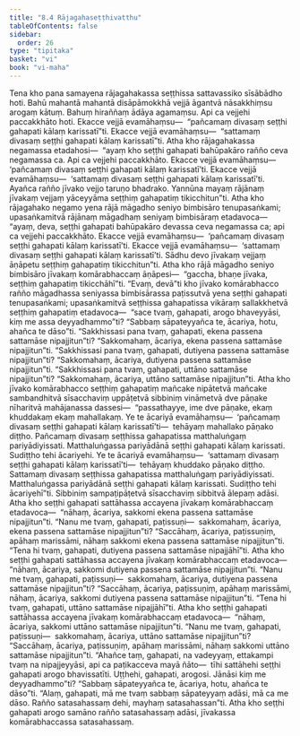 ```yaml
---
title: "8.4 Rājagahaseṭṭhivatthu"
tableOfContents: false
sidebar:
  order: 26
type: "tipitaka"
basket: "vi"
book: "vi-maha"
---
```



<DynamicBreadcrumb />

<Division number="332" book="vi-maha">

<Paragraph number="1570" book="vi-maha">
Tena kho pana samayena rājagahakassa seṭṭhissa sattavassiko sīsābādho hoti. Bahū mahantā mahantā disāpāmokkhā vejjā āgantvā nāsakkhiṃsu arogaṃ kātuṃ. Bahuṃ hiraññaṃ ādāya agamaṃsu. Api ca vejjehi paccakkhāto hoti. Ekacce vejjā evamāhaṃsu—  “pañcamaṃ divasaṃ seṭṭhi gahapati kālaṃ karissatī”ti. Ekacce vejjā evamāhaṃsu—  “sattamaṃ divasaṃ seṭṭhi gahapati kālaṃ karissatī”ti. Atha kho rājagahakassa negamassa etadahosi—  “ayaṃ kho seṭṭhi gahapati bahūpakāro rañño ceva negamassa ca. Api ca vejjehi paccakkhāto. Ekacce vejjā evamāhaṃsu—  ‘pañcamaṃ divasaṃ seṭṭhi gahapati kālaṃ karissatī’ti. Ekacce vejjā evamāhaṃsu—  ‘sattamaṃ divasaṃ seṭṭhi gahapati kālaṃ karissatī’ti. Ayañca rañño jīvako vejjo taruṇo bhadrako. Yannūna mayaṃ rājānaṃ jīvakaṃ vejjaṃ yāceyyāma seṭṭhiṃ gahapatiṃ tikicchitun”ti.
</Paragraph>

<Paragraph number="1571" book="vi-maha">
Atha kho rājagahako negamo yena rājā māgadho seniyo bimbisāro tenupasaṅkami; upasaṅkamitvā rājānaṃ māgadhaṃ seniyaṃ bimbisāraṃ etadavoca—  “ayaṃ, deva, seṭṭhi gahapati bahūpakāro devassa ceva negamassa ca; api ca vejjehi paccakkhāto. Ekacce vejjā evamāhaṃsu—  ‘pañcamaṃ divasaṃ seṭṭhi gahapati kālaṃ karissatī’ti. Ekacce vejjā evamāhaṃsu—  ‘sattamaṃ divasaṃ seṭṭhi gahapati kālaṃ karissatī’ti. Sādhu devo jīvakaṃ vejjaṃ āṇāpetu seṭṭhiṃ gahapatiṃ tikicchitun”ti.
</Paragraph>

<Paragraph number="1572" book="vi-maha">
Atha kho rājā māgadho seniyo bimbisāro jīvakaṃ komārabhaccaṃ āṇāpesi—  “gaccha, bhaṇe jīvaka, seṭṭhiṃ gahapatiṃ tikicchāhī”ti. “Evaṃ, devā”ti kho jīvako komārabhacco rañño māgadhassa seniyassa bimbisārassa paṭissutvā yena seṭṭhi gahapati tenupasaṅkami; upasaṅkamitvā seṭṭhissa gahapatissa vikāraṃ sallakkhetvā seṭṭhiṃ gahapatiṃ etadavoca—  “sace tvaṃ, gahapati, arogo bhaveyyāsi, kiṃ me assa deyyadhammo”ti? “Sabbaṃ sāpateyyañca te, ācariya, hotu, ahañca te dāso”ti. “Sakkhissasi pana tvaṃ, gahapati, ekena passena sattamāse nipajjitun”ti? “Sakkomahaṃ, ācariya, ekena passena sattamāse nipajjitun”ti. “Sakkhissasi pana tvaṃ, gahapati, dutiyena passena sattamāse nipajjitun”ti? “Sakkomahaṃ, ācariya, dutiyena passena sattamāse nipajjitun”ti. “Sakkhissasi pana tvaṃ, gahapati, uttāno sattamāse nipajjitun”ti? “Sakkomahaṃ, ācariya, uttāno sattamāse nipajjitun”ti.
</Paragraph>

<Paragraph number="1573" book="vi-maha">
Atha kho jīvako komārabhacco seṭṭhiṃ gahapatiṃ mañcake nipātetvā mañcake sambandhitvā sīsacchaviṃ uppāṭetvā sibbiniṃ vināmetvā dve pāṇake nīharitvā mahājanassa dassesi—  “passathayye, ime dve pāṇake, ekaṃ khuddakaṃ ekaṃ mahallakaṃ. Ye te ācariyā evamāhaṃsu—  ‘pañcamaṃ divasaṃ seṭṭhi gahapati kālaṃ karissatī’ti—  tehāyaṃ mahallako pāṇako diṭṭho. Pañcamaṃ divasaṃ seṭṭhissa gahapatissa matthaluṅgaṃ pariyādiyissati. Matthaluṅgassa pariyādānā seṭṭhi gahapati kālaṃ karissati. Sudiṭṭho tehi ācariyehi. Ye te ācariyā evamāhaṃsu—  ‘sattamaṃ divasaṃ seṭṭhi gahapati kālaṃ karissatī’ti—  tehāyaṃ khuddako pāṇako diṭṭho. Sattamaṃ divasaṃ seṭṭhissa gahapatissa matthaluṅgaṃ pariyādiyissati. Matthaluṅgassa pariyādānā seṭṭhi gahapati kālaṃ karissati. Sudiṭṭho tehi ācariyehī”ti. Sibbiniṃ sampaṭipāṭetvā sīsacchaviṃ sibbitvā ālepaṃ adāsi.
</Paragraph>

<Paragraph number="1574" book="vi-maha">
Atha kho seṭṭhi gahapati sattāhassa accayena jīvakaṃ komārabhaccaṃ etadavoca—  “nāhaṃ, ācariya, sakkomi ekena passena sattamāse nipajjitun”ti. “Nanu me tvaṃ, gahapati, paṭissuṇi—  sakkomahaṃ, ācariya, ekena passena sattamāse nipajjitun”ti? “Saccāhaṃ, ācariya, paṭissuṇiṃ, apāhaṃ marissāmi, nāhaṃ sakkomi ekena passena sattamāse nipajjitun”ti. “Tena hi tvaṃ, gahapati, dutiyena passena sattamāse nipajjāhī”ti.
</Paragraph>

<Paragraph number="1575" book="vi-maha">
Atha kho seṭṭhi gahapati sattāhassa accayena jīvakaṃ komārabhaccaṃ etadavoca—  “nāhaṃ, ācariya, sakkomi dutiyena passena sattamāse nipajjitun”ti. “Nanu me tvaṃ, gahapati, paṭissuṇi—  sakkomahaṃ, ācariya, dutiyena passena sattamāse nipajjitun”ti? “Saccāhaṃ, ācariya, paṭissuṇiṃ, apāhaṃ marissāmi, nāhaṃ, ācariya, sakkomi dutiyena passena sattamāse nipajjitun”ti. “Tena hi tvaṃ, gahapati, uttāno sattamāse nipajjāhī”ti.
</Paragraph>

<Paragraph number="1576" book="vi-maha">
Atha kho seṭṭhi gahapati sattāhassa accayena jīvakaṃ komārabhaccaṃ etadavoca—  “nāhaṃ, ācariya, sakkomi uttāno sattamāse nipajjitun”ti. “Nanu me tvaṃ, gahapati, paṭissuṇi—  sakkomahaṃ, ācariya, uttāno sattamāse nipajjitun”ti? “Saccāhaṃ, ācariya, paṭissuṇiṃ, apāhaṃ marissāmi, nāhaṃ sakkomi uttāno sattamāse nipajjitun”ti. “Ahañce taṃ, gahapati, na vadeyyaṃ, ettakampi tvaṃ na nipajjeyyāsi, api ca paṭikacceva mayā ñāto—  tīhi sattāhehi seṭṭhi gahapati arogo bhavissatīti. Uṭṭhehi, gahapati, arogosi. Jānāsi kiṃ me deyyadhammo”ti? “Sabbaṃ sāpateyyañca te, ācariya, hotu, ahañca te dāso”ti. “Alaṃ, gahapati, mā me tvaṃ sabbaṃ sāpateyyaṃ adāsi, mā ca me dāso. Rañño satasahassaṃ dehi, mayhaṃ satasahassan”ti. Atha kho seṭṭhi gahapati arogo samāno rañño satasahassaṃ adāsi, jīvakassa komārabhaccassa satasahassaṃ.
</Paragraph>
</Division>